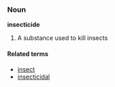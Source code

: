 ===Noun===
'''insecticide'''

# A substance used to kill insects

====Related terms====
*[[insect]]
*[[insecticidal]]
